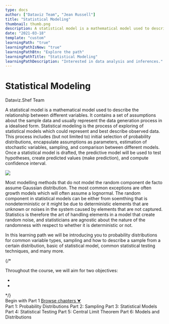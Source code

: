 ```yaml
---
type: docs
author: ["Dataviz Team", "Jean Russell"]
title: "Statistical Modeling"
thumbnail: thumb.png
description: A statistical model is a mathematical model used to describe the relationship between different variables. It contains a set of assumptions about the sample data and usually represent the data generation process in a idealised form.
date: "2021-03-18"
template: "custom"
learningPath: "true"
learningPathIsNew: "true"
learningPathBtn: "Explore the path"
learningPathTitle: "Statistical Modeling"
learningPathDescription: "Interested in data analysis and inferences."
---  
```

  

<div className="py-24 flex justify-center items-center text-center w-full" style={{minHeight: '450px'}}>
  <div className="max-w-6xl mx-auto">
    <h1 className="font-extrabold text-5xl lg:text-6xl">Statistical Modeling</h1>
    <p className="text-lg text-gray-700 mt-5">Dataviz.Shef Team</p>
  </div>
</div>

<div className="mx-auto max-w-3xl px-3 md:px-0">
  <p>
    <span className="text-5xl">A</span> statistical model is a mathematical model used to describe the relationship between different variables. It contains a set of assumptions about the sample data and usually represent the data generation process in a idealised form. Statistical modeling is the process of exploring of statistical models which could represent and best describe observed data. This process includes (but not limited to) initial selection of probability distributions, encapsulate assumptions as parameters, estimation of stochastic variables, sampling, and comparison between different models. Once a statistical model is drafted, the predictive model will be used to test hypotheses, create predicted values (make prediction), and compute confidence interval.
  </p>
  <img src="distribution.png" style={{maxWidth: '350px', margin: '3rem auto'}} /> 
  <p>
    Most modelling methods that do not model the random component de facto assume Gaussian distribution. The most common exceptions are often growth models which will often assume a lognormal. The random component in statistical models can be either from soemthing that is nondeterministic or it might be due to deterministic elements that are unknown or noises in the system caused by elements that are not captured. Statistics is therefore the art of handling elements in a model that create random noise, and statisticians are agnostic about the nature of the randomness with respect to whether it is deterministic or not.
  </p>
</div>

<div className="my-16"> 
  <div className="max-w-3xl mx-auto bg-shefPurple p-5 md:p-8 rounded-md">
    <p className="mt-0 mb-10 text-white">
      In this learning path we will be introducing you to probability distributions for common variable types, sampling and how to describe a sample from a certain distribution, basic of statistical model, common statistical testing techniques, and many more.
    </p>
    {/* <p>
      Throughout the course, we will aim for two objectives:
      <ul>
        <li></li>
        <li></li>
      </ul>
    </p> */}
    <div className="flex flex-wrap w-full space-x-3">
      <Link to="/docs/18/03/2021/LearningPath-Statistical-Modeling-1" className="inline-block py-2 px-3 bg-shefBlue hover:bg-blue-900 text-white cursor-pointer rounded-sm font-semibold transition duration-300">Begin with Part 1</Link>
      <a noEffect anchor href="#chapter" className="inline-block py-2 px-3 bg-shefYellow hover:bg-yellow-400 text-black cursor-pointer rounded-sm font-semibold transition duration-300">Browse chapters &#11167;</a>
    </div>
  </div>
</div>

<div id="chapter" className="mx-auto max-w-3xl px-3 md:px-0 flex flex-wrap text-base mt-16 space-y-3">
  <Link className="w-full rounded-md p-3 md:p-5 shadow-sm border-1 border-gray-100 bg-none hover:bg-shefBlue hover:text-white transition duration-500" to="/docs/18/03/2021/LearningPath-Statistical-Modeling-1">
    Part 1: Probability Distributions
  </Link>
  <Link className="w-full rounded-md p-3 md:p-5 shadow-sm border-1 border-gray-100 bg-none hover:bg-shefBlue hover:text-white transition duration-500" to="/docs/18/03/2021/LearningPath-Statistical-Modeling-2">
    Part 2: Sampling
  </Link>
  <Link className="w-full rounded-md p-3 md:p-5 shadow-sm border-1 border-gray-100 bg-none hover:bg-shefBlue hover:text-white transition duration-500" to="">
    Part 3: Statistical Models
  </Link>
  <Link className="w-full rounded-md p-3 md:p-5 shadow-sm border-1 border-gray-100 bg-none hover:bg-shefBlue hover:text-white transition duration-500" to="/docs/07/04/2021/LearningPath-Statistical-Modeling-4">
    Part 4: Statistical Testing
  </Link>
  <Link className="w-full rounded-md p-3 md:p-5 shadow-sm border-1 border-gray-100 bg-none hover:bg-shefBlue hover:text-white transition duration-500" to="/docs/12/04/2021/LearningPath-Statistical-Modeling-5">
    Part 5: Central Limit Theorem
  </Link>
  <Link className="w-full rounded-md p-3 md:p-5 shadow-sm border-1 border-gray-100 bg-none hover:bg-shefBlue hover:text-white transition duration-500" to="/docs/14/04/2021/LearningPath-Statistical-Modeling-6">
    Part 6: Models and Distributions
  </Link>
</div>






